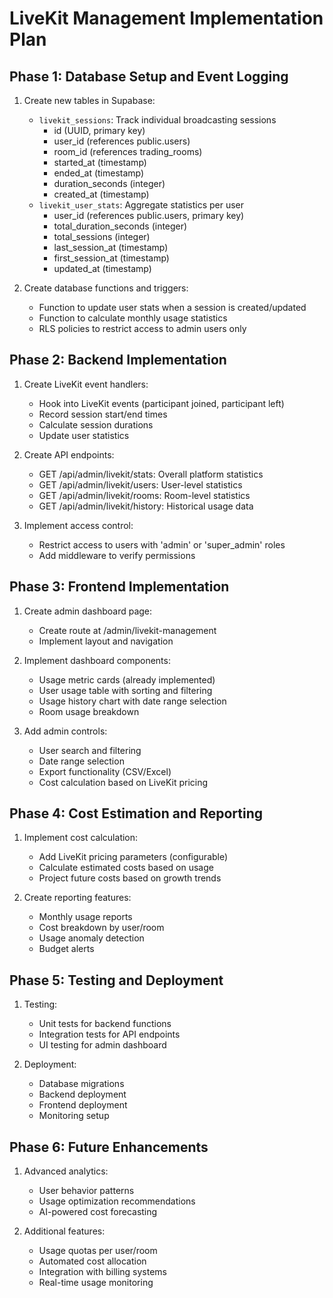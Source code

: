 # LiveKit Management Implementation Plan

## Phase 1: Database Setup and Event Logging

1. Create new tables in Supabase:

   - `livekit_sessions`: Track individual broadcasting sessions
     - id (UUID, primary key)
     - user_id (references public.users)
     - room_id (references trading_rooms)
     - started_at (timestamp)
     - ended_at (timestamp)
     - duration_seconds (integer)
     - created_at (timestamp)
   - `livekit_user_stats`: Aggregate statistics per user
     - user_id (references public.users, primary key)
     - total_duration_seconds (integer)
     - total_sessions (integer)
     - last_session_at (timestamp)
     - first_session_at (timestamp)
     - updated_at (timestamp)

2. Create database functions and triggers:
   - Function to update user stats when a session is created/updated
   - Function to calculate monthly usage statistics
   - RLS policies to restrict access to admin users only

## Phase 2: Backend Implementation

1. Create LiveKit event handlers:

   - Hook into LiveKit events (participant joined, participant left)
   - Record session start/end times
   - Calculate session durations
   - Update user statistics

2. Create API endpoints:

   - GET /api/admin/livekit/stats: Overall platform statistics
   - GET /api/admin/livekit/users: User-level statistics
   - GET /api/admin/livekit/rooms: Room-level statistics
   - GET /api/admin/livekit/history: Historical usage data

3. Implement access control:
   - Restrict access to users with 'admin' or 'super_admin' roles
   - Add middleware to verify permissions

## Phase 3: Frontend Implementation

1. Create admin dashboard page:

   - Create route at /admin/livekit-management
   - Implement layout and navigation

2. Implement dashboard components:

   - Usage metric cards (already implemented)
   - User usage table with sorting and filtering
   - Usage history chart with date range selection
   - Room usage breakdown

3. Add admin controls:
   - User search and filtering
   - Date range selection
   - Export functionality (CSV/Excel)
   - Cost calculation based on LiveKit pricing

## Phase 4: Cost Estimation and Reporting

1. Implement cost calculation:

   - Add LiveKit pricing parameters (configurable)
   - Calculate estimated costs based on usage
   - Project future costs based on growth trends

2. Create reporting features:
   - Monthly usage reports
   - Cost breakdown by user/room
   - Usage anomaly detection
   - Budget alerts

## Phase 5: Testing and Deployment

1. Testing:

   - Unit tests for backend functions
   - Integration tests for API endpoints
   - UI testing for admin dashboard

2. Deployment:
   - Database migrations
   - Backend deployment
   - Frontend deployment
   - Monitoring setup

## Phase 6: Future Enhancements

1. Advanced analytics:

   - User behavior patterns
   - Usage optimization recommendations
   - AI-powered cost forecasting

2. Additional features:
   - Usage quotas per user/room
   - Automated cost allocation
   - Integration with billing systems
   - Real-time usage monitoring
